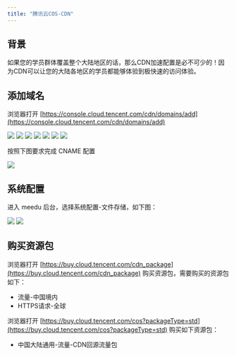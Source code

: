 ```yaml
---
title: "腾讯云COS-CDN"
---
```


## 背景

如果您的学员群体覆盖整个大陆地区的话，那么CDN加速配置是必不可少的！因为CDN可以让您的大陆各地区的学员都能够体验到极快速的访问体验。

## 添加域名

浏览器打开 [https://console.cloud.tencent.com/cdn/domains/add](https://console.cloud.tencent.com/cdn/domains/add) 

<img src="https://minio.meedu.vip/meedu-faq/images/20241211/PIUdenLI0OHVCkXY.webp" />

<img src="https://minio.meedu.vip/meedu-faq/images/20241211/Ql0Lx9InoYPHkbBC.webp" />

<img src="https://minio.meedu.vip/meedu-faq/images/20241211/SmT2Zd1ukFNp4Vap.webp" />

<img src="https://minio.meedu.vip/meedu-faq/images/20241211/uTA0Sxiyl04cSedl.webp" />

<img src="https://minio.meedu.vip/meedu-faq/images/20241211/E17h9PQ7KZuY5VmU.webp" />

<img src="https://minio.meedu.vip/meedu-faq/images/20241211/xvkBqehMN9LgiWd5.webp" />

<img src="https://minio.meedu.vip/meedu-faq/images/20241211/xZaPazFEZr1ugQBf.webp" />

按照下图要求完成 CNAME 配置

<img src="https://minio.meedu.vip/meedu-faq/images/20241211/3cUnrXdS4aOvEGKw.webp" />

## 系统配置

进入 meedu 后台，选择系统配置-文件存储，如下图：

<img src="https://minio.meedu.vip/meedu-faq/images/20241211/PNEhiNxNZbEq1FLY.webp" />

<img src="https://minio.meedu.vip/meedu-faq/images/20241211/K6ElPlrLA0wZeUFo.webp" />

## 购买资源包

浏览器打开 [https://buy.cloud.tencent.com/cdn_package](https://buy.cloud.tencent.com/cdn_package) 购买资源包，需要购买的资源包如下：

- 流量-中国境内
- HTTPS请求-全球

浏览器打开 [https://buy.cloud.tencent.com/cos?packageType=std](https://buy.cloud.tencent.com/cos?packageType=std) 购买如下资源包：

- 中国大陆通用-流量-CDN回源流量包